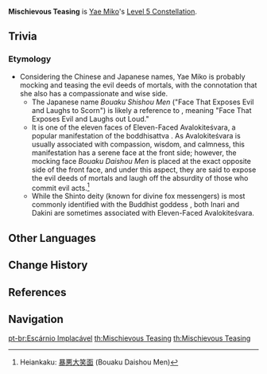{{Constellation Infobox
|image       = Constellation Mischievous Teasing.png
|description = Increases the Level of [[Great Secret Art: Tenko Kenshin]] by 3.<br />Maximum upgrade level is 15.
|level       = 5
|character   = Yae Miko
|utility1    = Talent Level Increase
|utility2    = Elemental Burst Level Increase
}}
'''Mischievous Teasing''' is [[Yae Miko]]'s [[Level 5 Constellation]].
<!--
==Gameplay Notes==
-->
==Trivia==
===Etymology===
*Considering the Chinese and Japanese names, Yae Miko is probably mocking and teasing the evil deeds of mortals, with the connotation that she also has a compassionate and wise side.
** The Japanese name ''Bouaku Shishou Men'' ("Face That Exposes Evil and Laughs to Scorn") is likely a reference to {{lang|''Bouaku Daishou Men''|ja=暴悪大笑面}}, meaning "Face That Exposes Evil and Laughs out Loud."
** It is one of the eleven faces of Eleven-Faced Avalokiteśvara, a popular manifestation of the boddhisattva {{w|Avalokiteśvara#Manifestations|Avalokiteśvara}}. As Avalokiteśvara is usually associated with compassion, wisdom, and calmness, this manifestation has a serene face at the front side; however, the mocking face ''Bouaku Daishou Men'' is placed at the exact opposite side of the front face, and under this aspect, they are said to expose the evil deeds of mortals and laugh off the absurdity of those who commit evil acts.<ref>Heiankaku: [https://www.e-gojokai.com/staff/bzan4uym06qlw8qb1mlc/ 暴悪大笑面] (Bouaku Daishou Men)</ref>
** While the Shinto deity {{w|Inari Ōkami|Inari}} (known for divine fox messengers) is most commonly identified with the Buddhist goddess {{w|Dakini}}, both Inari and Dakini are sometimes associated with Eleven-Faced Avalokiteśvara.

==Other Languages==
{{Other Languages
|en      = Mischievous Teasing
|zhs     = 暴恶嗤笑面
|zhs_rm  = Bào'è Chīxiào Miàn
|zht     = 暴惡嗤笑面
|zht_rm  = Bào'è Chīxiào Miàn
|zh_tl   = Face That Exposes Evil and Laughs to Scorn{{Sino|zh|ja}}
|ja      = 暴悪嗤笑面
|ja_rm   = Bouaku Shishou Men{{Assumed}}
|ja_tl   = Face That Exposes Evil and Laughs to Scorn
|ja_note = 暴 ("to expose") also means "violence." It is therefore not impossible to be interpreted that it is her mocking face that is violent and evil, although it does not accord with the name's possible etymology. See the [[#Etymology|Etymology section]].
|ko      = 폭악 조소의 가면
|ko_rm   = Pok'ak Joso-ui Gamyeon
|ko_tl   = Mask of Vicious Ridicule
|es      = Burla despiadada
|es_tl   = Ruthless Mockery
|fr      = Moquerie implacable
|fr_tl   = Implacable Mocking
|ru      = Бесконечные насмешки
|ru_tl   = Endless Ridicules
|th      = Mischievous Teasing
|vi      = Giễu Cợt Nham Hiểm
|vi_tl   = Vicious Ridicule
|de      = Unerbitterlicher Spott
|de_tl   = Relentless Ridicule
|id      = Mischievous Teasing
|pt      = Escárnio Implacável
|pt_tl   = Relentless Derision
}}

==Change History==
{{Change History|2.5}}

==References==
{{Reflist}}

==Navigation==
{{Talent Navbox|Yae Miko}}
[[pt-br:Escárnio Implacável]]
[[th:Mischievous Teasing]]
[[th:Mischievous Teasing]]
